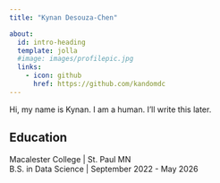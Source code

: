 ```yaml
---
title: "Kynan Desouza-Chen"

about:
  id: intro-heading
  template: jolla
  #image: images/profilepic.jpg
  links: 
    - icon: github
      href: https://github.com/kandomdc
---
```


:::{#intro-heading}

Hi, my name is Kynan. I am a human. I'll write this later.

## Education

Macalester College | St. Paul MN <br>
B.S. in Data Science | September 2022 - May 2026

:::
